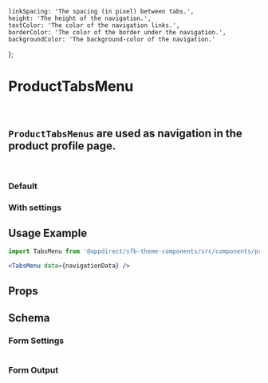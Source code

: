 
    linkSpacing: 'The spacing (in pixel) between tabs.',
    height: 'The height of the navigation.',
    textColor: 'The color of the navigation links.',
    borderColor: 'The color of the border under the navigation.',
    backgroundColor: 'The background-color of the navigation.'
};

<Meta title="Components/Tabs Menu" component={TabsMenu} />

# ProductTabsMenu
<br />

## `ProductTabsMenus` are used as navigation in the product profile page.
<br />

### Default
<Canvas>
    <Story name="Default">
        <TabsMenu data={navigationData} />
    </Story>
</Canvas>

### With settings
<Canvas>
    <Story name="With Settings">
        <TabsMenu
            data={navigationData}
            settings={getKnobs(TabsMenu.schema().form)}
        />
    </Story>
</Canvas>

## Usage Example
<CollapsibleJsonSnippet
    summary="navigationData"
    code={navigationData}
/>

```jsx
import TabsMenu from '@appdirect/sfb-theme-components/src/components/product-tabs-menu/TabsMenu';

<TabsMenu data={navigationData} />
```

## Props
<ArgsTable of={TabsMenu} />

## Schema
### Form Settings
<table>
    <TableContentFromObject obj={tabMenuSettings} />
</table>

### Form Output
<FormOutput code={TabsMenu.schema().form} />

